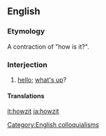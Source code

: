 ==English==

===Etymology===
A contraction of "how is it?".

===Interjection===
{{en-interj}}

# {{context|slang|South Africa}} [[hello]]; [[what's up]]?

====Translations====
{{trans-see|what's up}}

[[it:howzit]]
[[ja:howzit]]

[[Category:English colloquialisms]]